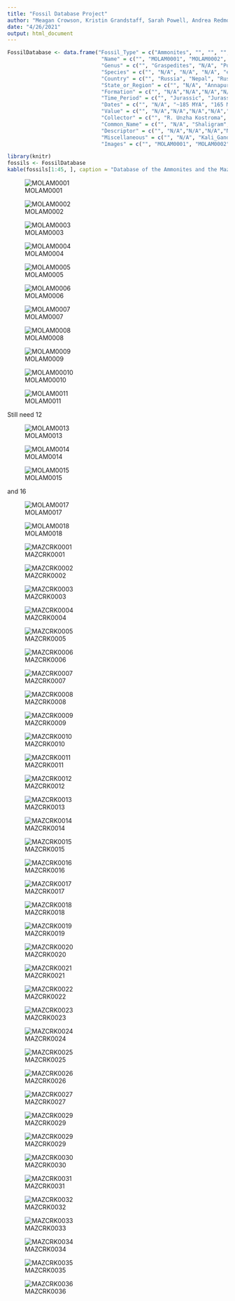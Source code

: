 ```yaml
---
title: "Fossil Database Project"
author: "Meagan Crowson, Kristin Grandstaff, Sarah Powell, Andrea Redmond, Brecken Roquemore"
date: "4/26/2021"
output: html_document
---
```

 

```r
FossilDatabase <- data.frame("Fossil_Type" = c("Ammonites", "", "", "", "", "", "", "", "", "", "", "", "", "", "", "", "", "", "", "Mazon_Creek", "", "", "", "", "", "", "", "", "", "", "", "", "", "", "", "", "", "", "", "", "", "", "", "", "", "", "", "", "", "", "", "", "", "", "", "", ""), 
                              "Name" = c("", "MOLAM0001", "MOLAM0002", "MOLAM0003", "MOLAM0004", "MOLAM0005", "MOLAM0006", "MOLAM0007", "MOLAM0008", "MOLAM0009", "MOLAM0010", "MOLAM0011", "MOLAM0012", "MOLAM0013", "MOLAM0014", "MOLAM0015", "MOLAM0016", "MOLAM0017", "MOLAM0018", "", "MAZCRK0001", "MAZCRK0002", "MAZCRK0003", "MAZCRK0004", "MAZCRK0005", "MAZCRK0006", "MAZCRK0007", "MAZCRK0008", "MAZCRK0009", "MAZCRK0010", "MAZCRK0011", "MAZCRK0012", "MAZCRK0013", "MAZCRK0014", "MAZCRK0015", "MAZCRK0016", "MAZCRK0017", "MAZCRK0018", "MAZCRK0019", "MAZCRK0020", "MAZCRK0021", "MAZCRK0022", "MAZCRK0023", "MAZCRK0024", "MAZCRK0025", "MAZCRK0026", "MAZCRK0027", "MAZCRK0028", "MAZCRK0029", "MAZCRK0030", "MAZCRK0031", "MAZCRK0032", "MAZCRK0033", "MAZCRK0034", "MAZCRK0035", "MAZCRK0036", "MAZCRK0037"),
                              "Genus" = c("", "Graspedites", "N/A", "Polished Belemnite", "Eleganticeras", "Metalegoceras", "N/A", "Hypocladiscites", "N/A", "Lanceolites", "54", "Tissotia", "Microdoceras", "Laevaptychus", "N/A", "N/A", "Muensteroceras", "N/A", "N/A", "", "N/A", "N/A", "N/A", "N/A", "N/A", "N/A", "N/A", "N/A", "N/A", "N/A", "N/A", "N/A", "N/A", "N/A", "N/A", "N/A", "N/A", "N/A", "N/A", "N/A", "N/A", "N/A", "N/A", "N/A", "N/A", "N/A", "N/A", "N/A", "N/A", "N/A", "N/A", "N/A", "N/A", "N/A", "N/A", "N/A", "N/A"),
                              "Species" = c("", "N/A", "N/A", "N/A", "elegantulum", "tschernyschewi", "N/A", "subaratus plantus", "N/A", "compactus", "N/A", "obesa", "N/A", "latus", "N/A", "N/A", "parallelum", "N/A", "N/A", "", "N/A", "N/A", "N/A", "N/A", "N/A", "N/A", "N/A", "N/A", "N/A", "N/A", "N/A", "N/A", "N/A", "N/A", "N/A", "N/A", "N/A", "N/A", "N/A", "N/A", "N/A", "N/A", "N/A", "N/A", "N/A", "N/A", "N/A", "N/A", "N/A", "N/A", "N/A", "N/A", "N/A", "N/A", "N/A", "N/A", "N/A"),
                              "Country" = c("", "Russia", "Nepal", "Russia", "England", "Indonesia", "United Kingdom", "Indonesia", "USA", "Indonesia", "Morocco", "Peru", "United Kingdom", "England", "United Kingdom", "USA", "USA", "United Kingdom", "Morocco", "", "USA", "USA", "USA", "USA", "USA", "USA", "USA", "USA", "USA", "USA", "USA", "USA", "USA", "USA", "USA", "USA", "USA", "USA", "USA", "USA", "USA", "USA", "USA", "USA", "USA", "USA", "USA", "USA", "USA", "USA", "USA", "USA", "USA", "USA", "USA", "USA", "USA"),
                              "State_or_Region" = c("", "N/A", "Annapurna, Mustang", "Tarstan Region", "North Yorkshire, Whitby Cannonball", "Timor, Noe Bihati", "Charmouth", "Timor, Noe Bihati", "Wyoming", "Timor, Noe Bihati", "N/A", "Cajamarca", "Black Ven, Lyme Regis", "Westbury, Wiltshire", "North Yorkshire, Nr. Whitby Kettleness", "Little Glasses Creek, Marshall County, Little Glasses Creek, Oklahoma", "Jackson County, Indiana", "Charmouth", "N/A", "", "Illinois", "Illinois", "Illinois", "Illinois", "Illinois", "Illinois", "Illinois", "Illinois", "Illinois", "Illinois", "Illinois", "Illinois", "Illinois", "Illinois", "Illinois", "Illinois", "Illinois", "Illinois", "Illinois", "Illinois", "Illinois", "Illinois", "Illinois", "Illinois", "Illinois", "Illinois", "Illinois", "Illinois", "Illinois", "Illinois", "Illinois", "Illinois", "Illinois", "Illinois", "Illinois", "Illinois", "Illinois"),
                              "Formation" = c("", "N/A","N/A","N/A","N/A","N/A", "N/A","N/A","N/A","N/A","N/A", "N/A","N/A","N/A","N/A", "N/A", "Rockford Limestone", "N/A", "N/A", "", "Mazon Creek", "Mazon Creek", "Mazon Creek", "Mazon Creek", "Mazon Creek", "Mazon Creek", "Mazon Creek", "Mazon Creek", "Mazon Creek", "Mazon Creek", "Mazon Creek", "Mazon Creek", "Mazon Creek", "Mazon Creek", "Mazon Creek", "Mazon Creek", "Mazon Creek", "Mazon Creek", "Mazon Creek", "Mazon Creek", "Mazon Creek", "Mazon Creek", "Mazon Creek", "Mazon Creek", "Mazon Creek", "Mazon Creek", "Mazon Creek", "Mazon Creek", "Mazon Creek", "Mazon Creek", "Mazon Creek", "Mazon Creek", "Mazon Creek", "Mazon Creek", "Mazon Creek", "Mazon Creek", "Mazon Creek"),
                              "Time_Period" = c("", "Jurassic", "Jurassic", "Late Jurassic", "Lower Jurassic", "Lower Permian", "N/A", "Norian, Triassic", "N/A", "Lower Triassic Smithian", "N/A", "Upper Cretaceous Coniacian", "N/A", "Kimmeridgian Jurassic", "Bifrons Zone, Commune Subzone, Upper Lias, Lower Jurassic", "N/A", "N/A", "N/A", "N/A", "", "N/A", "N/A", "N/A", "N/A", "N/A", "N/A", "N/A", "N/A", "N/A", "N/A", "N/A", "N/A", "N/A", "N/A", "N/A", "N/A", "N/A", "N/A", "N/A", "N/A", "N/A", "N/A", "N/A", "N/A", "N/A", "N/A", "N/A", "N/A", "N/A", "N/A", "N/A", "N/A", "N/A", "N/A", "N/A", "N/A", "N/A"),
                              "Dates" = c("", "N/A", "~185 MYA", "165 MYA", "180 MYA", "N/A", "N/A", "227-208.5 MYA", "N/A", "N/A", "N/A", "N/A", "N/A", "157 MYA", "180 MYA", "N/A", "325 MYA", "N/A", "N/A", "", "N/A", "N/A", "N/A", "N/A", "N/A", "N/A", "N/A", "N/A", "N/A", "N/A", "N/A", "N/A", "N/A", "N/A", "N/A", "N/A", "N/A", "N/A", "N/A", "N/A", "N/A", "N/A", "N/A", "N/A", "N/A", "N/A", "N/A", "N/A", "N/A", "N/A", "N/A", "N/A", "N/A", "N/A", "N/A", "N/A", "N/A"),
                              "Value" = c("", "N/A","N/A","N/A","N/A","N/A", "N/A", "N/A", "N/A", "N/A", "N/A", "N/A", "N/A", "N/A", "N/A", "N/A", "N/A", "N/A", "N/A", "", "N/A", "N/A", "N/A", "N/A", "N/A", "N/A", "N/A", "N/A", "N/A", "N/A", "N/A", "N/A", "N/A", "N/A", "N/A", "N/A", "N/A", "N/A", "N/A", "N/A", "N/A", "N/A", "N/A", "N/A", "N/A", "N/A", "N/A", "N/A", "N/A", "N/A", "N/A", "N/A", "N/A", "N/A", "N/A", "N/A", "N/A"),
                              "Collector" = c("", "R. Unzha Kostroma", "N/A", "Dr. Utt", "N/A", "N/A", "N/A", "N/A", "N/A", "N/A", "N/A", "N/A", "N/A", "N. Zachariades", "N/A", "Dr. Utt", "N/A", "N/A", "N/A", "", "N/A", "N/A", "N/A", "N/A", "N/A", "N/A", "N/A", "N/A", "N/A", "N/A", "N/A", "N/A", "N/A", "N/A", "N/A", "N/A", "N/A", "N/A", "N/A", "N/A", "N/A", "N/A", "N/A", "N/A", "N/A", "N/A", "N/A", "N/A", "N/A", "N/A", "N/A", "N/A", "N/A", "N/A", "N/A", "N/A", "N/A"),
                              "Common_Name" = c("", "N/A", "Shaligram", "polished Belemite", "N/A", "N/A", "N/A", "N/A", "Belemite Guard", "N/A", "Goniatite", "N/A", "N/A", "N/A", "Whitby Snakestone", "N/A", "N/A", "N/A", "Goniatite", "", "N/A", "N/A", "N/A", "N/A", "N/A", "N/A", "N/A", "N/A", "N/A", "N/A", "N/A", "N/A", "N/A", "N/A", "N/A", "N/A", "N/A", "N/A", "N/A", "N/A", "N/A", "N/A", "N/A", "N/A", "N/A", "N/A", "N/A", "N/A", "N/A", "N/A", "N/A", "N/A", "N/A", "N/A", "N/A", "N/A", "N/A"),
                              "Descriptor" = c("", "N/A","N/A","N/A","N/A","N/A", "N/A", "Mojsisovics", "N/A", "N/A", "N/A", "N/A", "N/A", "Parkinson", "N/A", "N/A", "N/A", "N/A", "N/A", "", "N/A", "N/A", "N/A", "N/A", "N/A", "N/A", "N/A", "N/A", "N/A", "N/A", "N/A", "N/A", "N/A", "N/A", "N/A", "N/A", "N/A", "N/A", "N/A", "N/A", "N/A", "N/A", "N/A", "N/A", "N/A", "N/A", "N/A", "N/A", "N/A", "N/A", "N/A", "N/A", "N/A", "N/A", "N/A", "N/A", "N/A"),
                              "Miscellaneous" = c("", "N/A", "Kali_Gandaki_River", "N/A", "polished upper lias, falciferum subzone", "N/A", "Belemite", "N/A", "N/A", "N/A", "N/A", "N/A", "N/A", "aptychii: paired calcereous plates forming part of the jaw apparatus in certain ammonite families", "N/A", "Rhynocholites", "Mississippian Pd", "Pyritized", "N/A", "", "N/A", "N/A", "N/A", "N/A", "N/A", "N/A", "N/A", "N/A", "N/A", "N/A", "N/A", "N/A", "N/A", "N/A", "N/A", "N/A", "N/A", "N/A", "N/A", "N/A", "N/A", "N/A", "N/A", "N/A", "N/A", "N/A", "N/A", "N/A", "N/A", "N/A", "N/A", "N/A", "N/A", "N/A", "N/A", "N/A", "N/A"),
                              "Images" = c("", "MOLAM0001", "MOLAM0002", "MOLAM0003", "MOLAM0004", "MOLAM0005", "MOLAM0006", "MOLAM0007", "MOLAM0008", "MOLAM0009", "MOLAM00010", "MOLAM00011", "MOLAM00012", "MOLAM00013", "MOLAM00014", "MOLAM00015", "MOLAM00016", "MOLAM00017", "MOLAM00018", "", "MAZCRK0001", "MAZCRK0002", "MAZCRK0003", "MAZCRK0004", "MAZCRK0005", "MAZCRK0006", "MAZCRK0007", "MAZCRK0008", "MAZCRK0009", "MAZCRK0010", "MAZCRK0011", "MAZCRK0012", "MAZCRK0013", "MAZCRK0014", "MAZCRK0015", "MAZCRK0016", "MAZCRK0017", "MAZCRK0018", "MAZCRK0019", "MAZCRK0020", "MAZCRK0021", "MAZCRK0022", "MAZCRK0023", "MAZCRK0024", "MAZCRK0025", "MAZCRK0026", "MAZCRK0027", "MAZCRK0028", "MAZCRK0029", "MAZCRK0030", "MAZCRK0031", "MAZCRK0032", "MAZCRK0033", "MAZCRK0034", "MAZCRK0035", "MAZCRK0036", "MAZCRK0037"))
```

```r
library(knitr)
fossils <- FossilDatabase
kable(fossils[1:45, ], caption = "Database of the Ammonites and the Mazon Creek Fossils")
```

![MOLAM0001](MOLAM0001.png) 

![MOLAM0002](MOLAM0002.png)

![MOLAM0003](MOLAM0003.png)

![MOLAM0004](MOLAM0004.png)

![MOLAM0005](MOLAM0005.png)

![MOLAM0006](MOLAM0006.png)

![MOLAM0007](MOLAM0007.png)

![MOLAM0008](MOLAM0008.png)

![MOLAM0009](MOLAM0009.png)

![MOLAM00010](MOLAM00010.png)

![MOLAM0011](MOLAM0011.png)

Still need 12
 
![MOLAM0013](MOLAM0013.png)

![MOLAM0014](MOLAM0014.png)

![MOLAM0015](MOLAM0015.png) 

and 16

![MOLAM0017](MOLAM0017.png)

![MOLAM0018](MOLAM0018.png)

![MAZCRK0001](MAZCRK0001.png)

![MAZCRK0002](MAZCRK0002.png)

![MAZCRK0003](MAZCRK0003.png)

![MAZCRK0004](MAZCRK0004.png)


![MAZCRK0005](MAZCRK0005.png)

![MAZCRK0006](MAZCRK0006.png)

![MAZCRK0007](MAZCRK0007.png)

![MAZCRK0008](MAZCRK0008.png)


![MAZCRK0009](MAZCRK0009.png)

![MAZCRK0010](MAZCRK0010.png)

![MAZCRK0011](MAZCRK0011.png)

![MAZCRK0012](MAZCRK0012.png)

![MAZCRK0013](MAZCRK0013.png)

![MAZCRK0014](MAZCRK0014.png)

![MAZCRK0015](MAZCRK0015.png)

![MAZCRK0016](MAZCRK0016.png)

![MAZCRK0017](MAZCRK0017.png)

![MAZCRK0018](MAZCRK0018.png)

![MAZCRK0019](MAZCRK0019.png)

![MAZCRK0020](MAZCRK0020.png)

![MAZCRK0021](MAZCRK0021.png)

![MAZCRK0022](MAZCRK0022.png)

![MAZCRK0023](MAZCRK0023.png)

![MAZCRK0024](MAZCRK0024.png)

![MAZCRK0025](MAZCRK0025.png)

![MAZCRK0026](MAZCRK0026.png)

![MAZCRK0027](MAZCRK0027.png)

![MAZCRK0029](MAZCRK0028.png)

![MAZCRK0029](MAZCRK0029.png)

![MAZCRK0030](MAZCRK0030.png)

![MAZCRK0031](MAZCRK0031.png)

![MAZCRK0032](MAZCRK0032.png)

![MAZCRK0033](MAZCRK0033.png)

![MAZCRK0034](MAZCRK0034.png)

![MAZCRK0035](MAZCRK0035.png)

![MAZCRK0036](MAZCRK0036.png)


